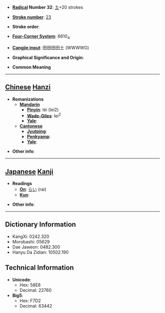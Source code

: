 * '''[[Wiktionary:Chinese radical index| Radical]] Number 32''': [[Wiktionary:Chinese radical index 土|土]]+20 strokes

* '''[[Wiktionary:Chinese total strokes index|Stroke number]]''': [[Wiktionary:Chinese total strokes index 23|23]]

* '''Stroke order''': 

* '''[[Wiktionary:Chinese four corner index|Four-Corner System]]''': 6610<sub>4</sub>

* '''[[Wiktionary:Chinese Cangjie index|Cangjie input]]''': 田田田田土 (WWWWG)

* '''Graphical Significance and Origin''': 

* '''Common Meaning'''

----

== [[Chinese]] [[Hanzi]] ==

* '''Romanizations'''
** '''[[Mandarin]]'''
*** '''[[Pinyin]]''': léi (lei2)
*** '''[[Wade-Giles]]''': lei<sup>2</sup>
*** '''[[Yale]]''': 
** '''[[Cantonese]]'''
*** '''[[Jyutping]]''':
*** '''[[Penkyamp]]''': 
*** '''[[Yale]]''': 

* '''Other info''': 

----

== [[Japanese]] [[Kanji]] ==

* '''Readings'''
** '''[[On]]''': [[らい]] (rai)
** '''[[Kun]]''': 

* '''Other info''':  

----

== Dictionary Information ==

* KangXi: 0242.320
* Morobashi: 05629
* Dae Jaweon: 0482.300
* Hanyu Da Zidian: 10502.190

== Technical Information ==

* '''Unicode''':
** Hex: 58E8
** Decimal: 22760
* '''Big5''':
** Hex: F7D2
** Decimal: 63442